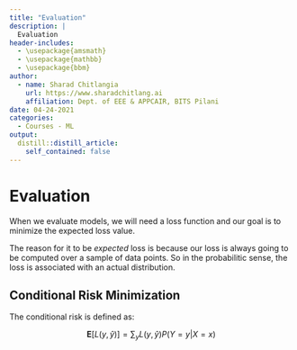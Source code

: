 ```yaml
---
title: "Evaluation"
description: |
  Evaluation
header-includes:
  - \usepackage{amsmath}
  - \usepackage{mathbb}
  - \usepackage{bbm}
author:
  - name: Sharad Chitlangia
    url: https://www.sharadchitlang.ai
    affiliation: Dept. of EEE & APPCAIR, BITS Pilani 
date: 04-24-2021
categories:
  - Courses - ML
output: 
  distill::distill_article:
    self_contained: false
---
```


# Evaluation

When we evaluate models, we will need a loss function and our goal is to minimize the expected loss value.

The reason for it to be _expected_ loss is because our loss is always going to be computed over a sample of data points. So in the 
probabilitic sense, the loss is associated with an actual distribution.

## Conditional Risk Minimization

The conditional risk is defined as:

$$ \textbf{E}[L(y,\hat{y})] = \sum_y L(y,\hat{y})P(Y=y|X=x) $$